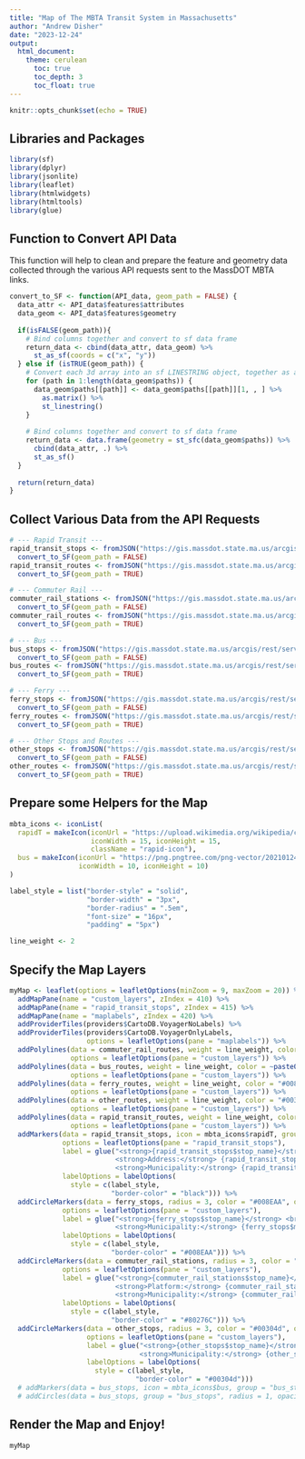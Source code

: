 ```yaml
---
title: "Map of The MBTA Transit System in Massachusetts"
author: "Andrew Disher"
date: "2023-12-24"
output: 
  html_document:
    theme: cerulean
      toc: true
      toc_depth: 3
      toc_float: true
---
```


```r
knitr::opts_chunk$set(echo = TRUE)
```

## Libraries and Packages

```r
library(sf)
library(dplyr)
library(jsonlite)
library(leaflet)
library(htmlwidgets)
library(htmltools)
library(glue)
```

## Function to Convert API Data

This function will help to clean and prepare the feature and geometry data collected through the various API requests sent to 
the MassDOT MBTA links. 

```r
convert_to_SF <- function(API_data, geom_path = FALSE) {
  data_attr <- API_data$features$attributes
  data_geom <- API_data$features$geometry
  
  if(isFALSE(geom_path)){
    # Bind columns together and convert to sf data frame
    return_data <- cbind(data_attr, data_geom) %>% 
      st_as_sf(coords = c("x", "y"))
  } else if (isTRUE(geom_path)) {
    # Convert each 3d array into an sf LINESTRING object, together as a list
    for (path in 1:length(data_geom$paths)) {
      data_geom$paths[[path]] <- data_geom$paths[[path]][1, , ] %>% 
        as.matrix() %>% 
        st_linestring()
    }
    
    # Bind columns together and convert to sf data frame
    return_data <- data.frame(geometry = st_sfc(data_geom$paths)) %>% 
      cbind(data_attr, .) %>% 
      st_as_sf()
  }
  
  return(return_data)
}
```

## Collect Various Data from the API Requests

```r
# --- Rapid Transit ---
rapid_transit_stops <- fromJSON("https://gis.massdot.state.ma.us/arcgis/rest/services/Multimodal/GTFS_Systemwide/MapServer/0/query?where=1%3D1&outFields=stop_id,stop_name,zone_id,stop_address,stop_url,wheelchair_boarding,municipality&outSR=4326&f=json") %>% 
  convert_to_SF(geom_path = FALSE)
rapid_transit_routes <- fromJSON("https://gis.massdot.state.ma.us/arcgis/rest/services/Multimodal/GTFS_Systemwide/MapServer/1/query?where=1%3D1&outFields=*&outSR=4326&f=json") %>% 
  convert_to_SF(geom_path = TRUE)

# --- Commuter Rail ---
commuter_rail_stations <- fromJSON("https://gis.massdot.state.ma.us/arcgis/rest/services/Multimodal/GTFS_Systemwide/MapServer/2/query?where=1%3D1&outFields=stop_id,stop_name,platform_name,zone_id,stop_url,parent_station,wheelchair_boarding,municipality,vehicle_type&outSR=4326&f=json") %>% 
  convert_to_SF(geom_path = FALSE)
commuter_rail_routes <- fromJSON("https://gis.massdot.state.ma.us/arcgis/rest/services/Multimodal/GTFS_Systemwide/MapServer/3/query?where=1%3D1&outFields=*&outSR=4326&f=json") %>% 
  convert_to_SF(geom_path = TRUE)

# --- Bus ---
bus_stops <- fromJSON("https://gis.massdot.state.ma.us/arcgis/rest/services/Multimodal/GTFS_Systemwide/MapServer/4/query?where=1%3D1&outFields=stop_url,wheelchair_boarding,municipality,vehicle_type,stop_id,stop_name&outSR=4326&f=json") %>% 
  convert_to_SF(geom_path = FALSE)
bus_routes <- fromJSON("https://gis.massdot.state.ma.us/arcgis/rest/services/Multimodal/GTFS_Systemwide/MapServer/5/query?where=1%3D1&outFields=route_id,route_long_name,route_url,route_color,route_fare_class&outSR=4326&f=json") %>% 
  convert_to_SF(geom_path = TRUE)

# --- Ferry ---
ferry_stops <- fromJSON("https://gis.massdot.state.ma.us/arcgis/rest/services/Multimodal/GTFS_Systemwide/MapServer/6/query?where=1%3D1&outFields=stop_name,stop_url,wheelchair_boarding,municipality,vehicle_type&outSR=4326&f=json") %>% 
  convert_to_SF(geom_path = FALSE)
ferry_routes <- fromJSON("https://gis.massdot.state.ma.us/arcgis/rest/services/Multimodal/GTFS_Systemwide/MapServer/7/query?where=1%3D1&outFields=route_long_name,route_type,route_url,route_color,route_fare_class,route_id&outSR=4326&f=json") %>% 
  convert_to_SF(geom_path = TRUE)

# --- Other Stops and Routes ---
other_stops <- fromJSON("https://gis.massdot.state.ma.us/arcgis/rest/services/Multimodal/GTFS_Systemwide/MapServer/10/query?where=1%3D1&outFields=stop_id,stop_name,stop_url,wheelchair_boarding,municipality&outSR=4326&f=json") %>% 
  convert_to_SF(geom_path = FALSE)
other_routes <- fromJSON("https://gis.massdot.state.ma.us/arcgis/rest/services/Multimodal/GTFS_Systemwide/MapServer/8/query?where=1%3D1&outFields=shape_id&outSR=4326&f=json") %>% 
  convert_to_SF(geom_path = TRUE)
```

## Prepare some Helpers for the Map

```r
mbta_icons <- iconList(
  rapidT = makeIcon(iconUrl = "https://upload.wikimedia.org/wikipedia/commons/thumb/6/64/MBTA.svg/2048px-MBTA.svg.png",
                    iconWidth = 15, iconHeight = 15, 
                    className = "rapid-icon"),
  bus = makeIcon(iconUrl = "https://png.pngtree.com/png-vector/20210124/ourmid/pngtree-bus-icon-design-template-vector-isolated-png-image_2801320.jpg",
                 iconWidth = 10, iconHeight = 10)
)

label_style = list("border-style" = "solid",
                   "border-width" = "3px",
                   "border-radius" = ".5em",
                   "font-size" = "16px",
                   "padding" = "5px")

line_weight <- 2
```

## Specify the Map Layers

```r
myMap <- leaflet(options = leafletOptions(minZoom = 9, maxZoom = 20)) %>% 
  addMapPane(name = "custom_layers", zIndex = 410) %>% 
  addMapPane(name = "rapid_transit_stops", zIndex = 415) %>% 
  addMapPane(name = "maplabels", zIndex = 420) %>%
  addProviderTiles(providers$CartoDB.VoyagerNoLabels) %>%
  addProviderTiles(providers$CartoDB.VoyagerOnlyLabels, 
                   options = leafletOptions(pane = "maplabels")) %>% 
  addPolylines(data = commuter_rail_routes, weight = line_weight, color = ~paste0("#", route_color),
               options = leafletOptions(pane = "custom_layers")) %>% 
  addPolylines(data = bus_routes, weight = line_weight, color = ~paste0("#", route_color),
               options = leafletOptions(pane = "custom_layers")) %>% 
  addPolylines(data = ferry_routes, weight = line_weight, color = "#008EAA", dashArray = "2 6",
               options = leafletOptions(pane = "custom_layers")) %>% 
  addPolylines(data = other_routes, weight = line_weight, color = "#00304d",
               options = leafletOptions(pane = "custom_layers")) %>% 
  addPolylines(data = rapid_transit_routes, weight = line_weight, color = ~paste0("#", route_color),
               options = leafletOptions(pane = "custom_layers")) %>% 
  addMarkers(data = rapid_transit_stops, icon = mbta_icons$rapidT, group = "rapid_transit_stops",
             options = leafletOptions(pane = "rapid_transit_stops"),
             label = glue("<strong>{rapid_transit_stops$stop_name}</strong> <br>
                          <strong>Address:</strong> {rapid_transit_stops$stop_address} <br>
                          <strong>Municipality:</strong> {rapid_transit_stops$municipality}") %>% lapply(HTML),
             labelOptions = labelOptions(
               style = c(label_style,
                         "border-color" = "black"))) %>% 
  addCircleMarkers(data = ferry_stops, radius = 3, color = "#008EAA", opacity = 1, fillOpacity = 1, 
             options = leafletOptions(pane = "custom_layers"),
             label = glue("<strong>{ferry_stops$stop_name}</strong> <br>
                          <strong>Municipality:</strong> {ferry_stops$municipality}") %>% lapply(HTML),
             labelOptions = labelOptions(
               style = c(label_style,
                         "border-color" = "#008EAA"))) %>% 
  addCircleMarkers(data = commuter_rail_stations, radius = 3, color = "#80276C", opacity = 1, fillOpacity = 1, 
             options = leafletOptions(pane = "custom_layers"),
             label = glue("<strong>{commuter_rail_stations$stop_name}</strong> <br>
                          <strong>Platform:</strong> {commuter_rail_stations$platform_name} <br>
                          <strong>Municipality:</strong> {commuter_rail_stations$municipality}") %>% lapply(HTML),
             labelOptions = labelOptions(
               style = c(label_style, 
                         "border-color" = "#80276C"))) %>% 
  addCircleMarkers(data = other_stops, radius = 3, color = "#00304d", opacity = 1, fillOpacity = 1, 
                   options = leafletOptions(pane = "custom_layers"),
                   label = glue("<strong>{other_stops$stop_name}</strong> <br>
                                <strong>Municipality:</strong> {other_stops$municipality}") %>% lapply(HTML),
                   labelOptions = labelOptions(
                     style = c(label_style, 
                               "border-color" = "#00304d")))
  # addMarkers(data = bus_stops, icon = mbta_icons$bus, group = "bus_stops")
  # addCircles(data = bus_stops, group = "bus_stops", radius = 1, opacity = .5, color = "#FFC72C")
```

## Render the Map and Enjoy!

```r
myMap
```
